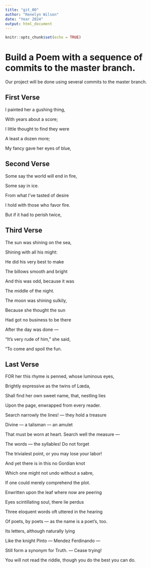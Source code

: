 ```yaml
---
title: "git_00"
author: "Renelyn Wilson"
date: "Year 2024"
output: html_document
---
```


```r
knitr::opts_chunk$set(echo = TRUE)
```
# Build a Poem with a sequence of commits to the master branch.
Our project will be done using several commits to the master branch.
<!-- Do not modify or change any text in "!--" bracketed areas such as this --- these are instructions to
you, if you change any of this the git program will notice it and compromise your git merging strategy !-->

## First Verse 
<!--Put the first five lines of a poem by Lewis Carrol in this section!-->

I painted her a gushing thing,

With years about a score;

I little thought to find they were

A least a dozen more;

My fancy gave her eyes of blue,


## Second Verse
<!--Put the first five lines of a poem by Robert Frost here!-->

Some say the world will end in fire,

Some say in ice.

From what I've tasted of desire

I hold with those who favor fire.

But if it had to perish twice,

## Third Verse
<!--Put the first two verses of The Walrus and the Carpenter here!-->

The sun was shining on the sea,

Shining with all his might:
      
He did his very best to make

The billows smooth and bright 
      
And this was odd, because it was

The middle of the night.

The moon was shining sulkily,

Because she thought the sun
      
Had got no business to be there

After the day was done —
      
"It's very rude of him," she said,

"To come and spoil the fun.


## Last Verse
<!--Put a short poem of your choice 8-20 lines,here!-->

FOR her this rhyme is penned, whose luminous eyes,

Brightly expressive as the twins of Lœda,

Shall find her own sweet name, that, nestling lies

Upon the page, enwrapped from every reader.

Search narrowly the lines! — they hold a treasure

Divine — a talisman — an amulet

That must be worn at heart. Search well the measure —

The words — the syllables! Do not forget

The trivialest point, or you may lose your labor!

And yet there is in this no Gordian knot

Which one might not undo without a sabre,

If one could merely comprehend the plot.

Enwritten upon the leaf where now are peering

Eyes scintillating soul, there lie perdus

Three eloquent words oft uttered in the hearing

Of poets, by poets — as the name is a poet's, too.

Its letters, although naturally lying

Like the knight Pinto — Mendez Ferdinando —

Still form a synonym for Truth. — Cease trying!

You will not read the riddle, though you do the best you can do.


